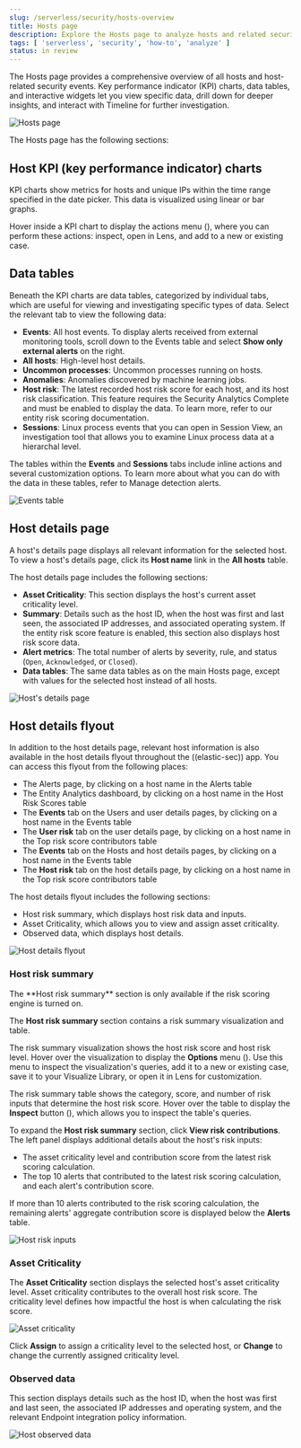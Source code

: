 ```yaml
---
slug: /serverless/security/hosts-overview
title: Hosts page
description: Explore the Hosts page to analyze hosts and related security events.
tags: [ 'serverless', 'security', 'how-to', 'analyze' ]
status: in review
---
```


<DocBadge template="technical preview" />
<div id="hosts-overview"></div>

The Hosts page provides a comprehensive overview of all hosts and host-related security events. Key performance indicator (KPI) charts, data tables, and interactive widgets let you view specific data, drill down for deeper insights, and interact with Timeline for further investigation.

![Hosts page](../images/hosts-overview/-management-hosts-hosts-ov-pg.png)

The Hosts page has the following sections:

<div id="host-KPI-charts"></div>

## Host KPI (key performance indicator) charts

KPI charts show metrics for hosts and unique IPs within the time range specified in the date picker. This data is visualized using linear or bar graphs.

<DocCallOut title="Tip">
Hover inside a KPI chart to display the actions menu (<DocIcon type="boxesHorizontal" title="Actions menu icon" />), where you can perform these actions: inspect, open in Lens, and add to a new or existing case.
</DocCallOut>

<div id="host-data-tables"></div>

## Data tables

Beneath the KPI charts are data tables, categorized by individual tabs, which are useful for viewing and investigating specific types of data. Select the relevant tab to view the following data:

* **Events**: All host events. To display alerts received from external monitoring tools, scroll down to the Events table and select **Show only external alerts** on the right.
* **All hosts**: High-level host details.
* **Uncommon processes**: Uncommon processes running on hosts.
* **Anomalies**: Anomalies discovered by machine learning jobs.
* **Host risk**: The latest recorded host risk score for each host, and its host risk classification. This feature requires the Security Analytics Complete <DocLink slug="/serverless/elasticsearch/manage-project" text="project feature"/> and must be enabled to display the data. To learn more, refer to our <DocLink slug="/serverless/security/entity-risk-scoring">entity risk scoring documentation</DocLink>.  
* **Sessions**: Linux process events that you can open in <DocLink slug="/serverless/security/session-view">Session View</DocLink>, an investigation tool that allows you to examine Linux process data at a hierarchal level.

The tables within the **Events** and **Sessions** tabs include inline actions and several customization options. To learn more about what you can do with the data in these tables, refer to <DocLink slug="/serverless/security/alerts-manage">Manage detection alerts</DocLink>.

![Events table](../images/hosts-overview/-getting-started-users-events-table.png)

<div id="host-details-page"></div>

## Host details page

A host's details page displays all relevant information for the selected host. To view a host's details page, click its **Host name** link in the **All hosts** table.

The host details page includes the following sections: 

* **Asset Criticality**: This section displays the host's current <DocLink slug="/serverless/security/asset-criticality">asset criticality level</DocLink>.
* **Summary**: Details such as the host ID, when the host was first and last seen, the associated IP addresses, and associated operating system. If the entity risk score feature is enabled, this section also displays host risk score data. 
* **Alert metrics**: The total number of alerts by severity, rule, and status (`Open`, `Acknowledged`, or `Closed`).  
* **Data tables**: The same data tables as on the main Hosts page, except with values for the selected host instead of all hosts. 

![Host's details page](../images/hosts-overview/-management-hosts-hosts-detail-pg.png)

## Host details flyout

In addition to the host details page, relevant host information is also available in the host details flyout throughout the ((elastic-sec)) app. You can access this flyout from the following places:

* The Alerts page, by clicking on a host name in the Alerts table
* The Entity Analytics dashboard, by clicking on a host name in the Host Risk Scores table
* The **Events** tab on the Users and user details pages, by clicking on a host name in the Events table
* The **User risk** tab on the user details page, by clicking on a host name in the Top risk score contributors table
* The **Events** tab on the Hosts and host details pages, by clicking on a host name in the Events table
* The **Host risk** tab on the host details page, by clicking on a host name in the Top risk score contributors table

The host details flyout includes the following sections:

* <DocLink slug="/serverless/security/hosts-overview" section="host-risk-summary">Host risk summary</DocLink>, which displays host risk data and inputs.
* <DocLink slug="/serverless/security/hosts-overview" section="asset-criticality">Asset Criticality</DocLink>, which allows you to view and assign asset criticality.
* <DocLink slug="/serverless/security/hosts-overview" section="observed-data">Observed data</DocLink>, which displays host details.

![Host details flyout](../images/hosts-overview/-host-details-flyout.png)

### Host risk summary

<DocCallOut title="Requirements">
The **Host risk summary** section is only available if the <DocLink slug="/serverless/security/turn-on-risk-engine" >risk scoring engine is turned on</DocLink>.
</DocCallOut>

The **Host risk summary** section contains a risk summary visualization and table.

The risk summary visualization shows the host risk score and host risk level. Hover over the visualization to display the **Options** menu (<DocIcon type="boxesHorizontal" title="Options menu" />). Use this menu to inspect the visualization's queries, add it to a new or existing case, save it to your Visualize Library, or open it in Lens for customization.

The risk summary table shows the category, score, and number of risk inputs that determine the host risk score. Hover over the table to display the **Inspect** button (<DocIcon type="inspect" title="Inspect" />), which allows you to inspect the table's queries.

To expand the **Host risk summary** section, click **View risk contributions**. The left panel displays additional details about the host's risk inputs:

* The asset criticality level and contribution score from the latest risk scoring calculation.
* The top 10 alerts that contributed to the latest risk scoring calculation, and each alert's contribution score.

If more than 10 alerts contributed to the risk scoring calculation, the remaining alerts' aggregate contribution score is displayed below the **Alerts** table.

![Host risk inputs](../images/hosts-overview/-host-risk-inputs.png)

### Asset Criticality

The **Asset Criticality** section displays the selected host's <DocLink slug="/serverless/security/asset-criticality">asset criticality level</DocLink>. Asset criticality contributes to the overall <DocLink slug="/serverless/security/entity-risk-scoring" >host risk score</DocLink>. The criticality level defines how impactful the host is when calculating the risk score.

![Asset criticality](../images/hosts-overview/-host-asset-criticality.png)

Click **Assign** to assign a criticality level to the selected host, or **Change** to change the currently assigned criticality level.

### Observed data

This section displays details such as the host ID, when the host was first and last seen, the associated IP addresses and operating system, and the relevant Endpoint integration policy information.

![Host observed data](../images/hosts-overview/-host-observed-data.png)